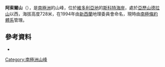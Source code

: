 {{Coord|78|0|S|163|44|E|source:GNIS|display=title}}

'''阿索爾山'''（{{lang-en|Mount Atholl}}），是[[南極洲|南極洲]]的山峰，位於[[維多利亞地|維多利亞地]]的[[斯科特海岸|斯科特海岸]]，處於[[亞歷山德拉山|亞歷山德拉山]]以西，海拔高度728米，在1994年由[[新西蘭|新西蘭]]地理委員會命名，現時由[[南極條約體系|南極條約體系]]管理。

==參考資料==
* {{usgs-gazetteer|id=17056|name=Atholl, Mount}}

{{DEFAULTSORT:Mount Atholl}}
[[Category:南極洲山峰|Category:南極洲山峰]]


{{ScottCoast-geo-stub}}